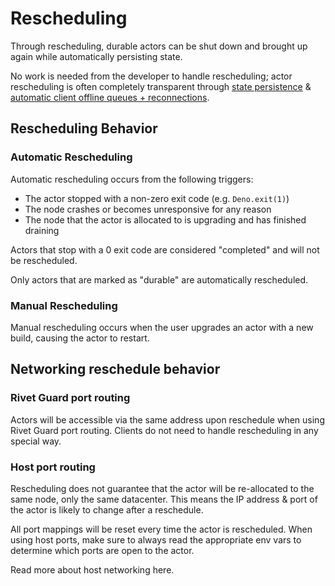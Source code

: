 
# Rescheduling

Through rescheduling, durable actors can be shut down and brought up again while
automatically persisting state.

No work is needed from the developer to handle rescheduling; actor rescheduling
is often completely transparent through [state persistence](/docs/state) & [automatic client offline queues + reconnections](/docs/connections).

## Rescheduling Behavior

### Automatic Rescheduling

Automatic rescheduling occurs from the following triggers:

- The actor stopped with a non-zero exit code (e.g. `Deno.exit(1)`)
- The node crashes or becomes unresponsive for any reason
- The node that the actor is allocated to is upgrading and has finished draining

Actors that stop with a 0 exit code are considered "completed" and will not be rescheduled.

Only actors that are marked as "durable" are automatically rescheduled.

### Manual Rescheduling

Manual rescheduling occurs when the user upgrades an actor with a new build, causing the actor to restart.

## Networking reschedule behavior

### Rivet Guard port routing

Actors will be accessible via the same address upon reschedule when using Rivet
Guard port routing. Clients do not need to handle rescheduling in any special
way.

### Host port routing

Rescheduling does not guarantee that the actor will be re-allocated to the same
node, only the same datacenter. This means the IP address & port of the actor
is likely to change after a reschedule.

All port mappings will be reset every time the actor is rescheduled. When using host ports, make sure to
always read the appropriate env vars to determine which ports are open to the actor.

Read more about host networking <Link href='/docs/networking'>here</Link>.
